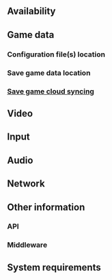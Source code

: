 {{stub}}
{{Infobox game
|cover        = GAME TITLE cover.jpg
|developers   =
{{Infobox game/row/developer|DEVELOPER}}
|publishers   =
{{Infobox game/row/publisher|PUBLISHER}}
|engines      =
|release dates=
{{Infobox game/row/date|Windows|TBA}}
|reception    =
{{Infobox game/row/reception|Metacritic|link|rating}}
{{Infobox game/row/reception|OpenCritic|link|rating}}
{{Infobox game/row/reception|IGDB|link|rating}}
|taxonomy     =
{{Infobox game/row/taxonomy/monetization      | }}
{{Infobox game/row/taxonomy/microtransactions | }}
{{Infobox game/row/taxonomy/modes             | Multiplayer }}
{{Infobox game/row/taxonomy/pacing            | }}
{{Infobox game/row/taxonomy/perspectives      | }}
{{Infobox game/row/taxonomy/controls          | }}
{{Infobox game/row/taxonomy/genres            | }}
{{Infobox game/row/taxonomy/sports            | }}
{{Infobox game/row/taxonomy/vehicles          | }}
{{Infobox game/row/taxonomy/art styles        | }}
{{Infobox game/row/taxonomy/themes            | }}
{{Infobox game/row/taxonomy/series            | PCGW Templates<!-- CHANGE TO THE ACTUAL SERIES NAME IF ONE EXISTS --> }}
|steam appid  =
|steam appid side =
|gogcom id    =
|gogcom id side =
|official site=
|hltb         =
|igdb         = <!-- Only needs to be set if there is no IGDB reception row -->
|mobygames    =
|strategywiki =
|wikipedia    =
|winehq       =
|license      = commercial
}}

{{Introduction
|introduction      =

|release history   =

|current state     =
}}

==Availability==
{{Availability|
{{Availability/row| retail | | unknown |  |  | Windows }}
}}

==Game data==
===Configuration file(s) location===
{{Game data|
{{Game data/config|Windows|}}
}}

===Save game data location===
{{Game data|
{{Game data/saves|Windows|}}
}}

===[[Glossary:Save game cloud syncing|Save game cloud syncing]]===
{{Save game cloud syncing
|discord                   =
|discord notes             =
|epic games launcher       =
|epic games launcher notes =
|gog galaxy                =
|gog galaxy notes          =
|origin                    =
|origin notes              =
|steam cloud               =
|steam cloud notes         =
|ubisoft connect           =
|ubisoft connect notes     =
|xbox cloud                =
|xbox cloud notes          =
}}

==Video==
{{Video
|wsgf link                  =
|widescreen wsgf award      =
|multimonitor wsgf award    =
|ultrawidescreen wsgf award =
|4k ultra hd wsgf award     =
|widescreen resolution      = unknown
|widescreen resolution notes=
|multimonitor               = unknown
|multimonitor notes         =
|ultrawidescreen            = unknown
|ultrawidescreen notes      =
|4k ultra hd                = unknown
|4k ultra hd notes          =
|fov                        = unknown
|fov notes                  =
|windowed                   = unknown
|windowed notes             =
|borderless windowed        = unknown
|borderless windowed notes  =
|anisotropic                = unknown
|anisotropic notes          =
|antialiasing               = unknown
|antialiasing notes         =
|vsync                      = unknown
|vsync notes                =
|60 fps                     = unknown
|60 fps notes               =
|120 fps                    = unknown
|120 fps notes              =
|hdr                        = unknown
|hdr notes                  =
|ray tracing                = unknown
|ray tracing notes          =
|color blind                = unknown
|color blind notes          =
}}

==Input==
{{Input
|key remap                 = unknown
|key remap notes           =
|acceleration option       = unknown
|acceleration option notes =
|mouse sensitivity         = unknown
|mouse sensitivity notes   =
|mouse menu                = unknown
|mouse menu notes          =
|invert mouse y-axis       = unknown
|invert mouse y-axis notes =
|touchscreen               = unknown
|touchscreen notes         =
|controller support        = unknown
|controller support notes  =
|full controller           = unknown
|full controller notes     =
|controller remap          = unknown
|controller remap notes    =
|controller sensitivity    = unknown
|controller sensitivity notes=
|invert controller y-axis  = unknown
|invert controller y-axis notes=
|xinput controllers        = unknown
|xinput controllers notes  =
|xbox prompts              = unknown
|xbox prompts notes        =
|impulse triggers          = unknown
|impulse triggers notes    =
|dualshock 4               = unknown
|dualshock 4 notes         =
|dualshock prompts         = unknown
|dualshock prompts notes   =
|light bar support         = unknown
|light bar support notes   =
|dualshock 4 modes         = unknown
|dualshock 4 modes notes   =
|tracked motion controllers= unknown
|tracked motion controllers notes =
|tracked motion prompts    = unknown
|tracked motion prompts notes =
|other controllers         = unknown
|other controllers notes   =
|other button prompts      = unknown
|other button prompts notes=
|controller hotplug        = unknown
|controller hotplug notes  =
|haptic feedback           = unknown
|haptic feedback notes     =
|simultaneous input        = unknown
|simultaneous input notes  =
|steam input api           = unknown
|steam input api notes     =
|steam hook input          = unknown
|steam hook input notes    =
|steam input presets       = unknown
|steam input presets notes =
|steam controller prompts  = unknown
|steam controller prompts notes =
|steam cursor detection    = unknown
|steam cursor detection notes =
}}

==Audio==
{{Audio
|separate volume           = unknown
|separate volume notes     =
|surround sound            = unknown
|surround sound notes      =
|subtitles                 = unknown
|subtitles notes           =
|closed captions           = unknown
|closed captions notes     =
|mute on focus lost        = unknown
|mute on focus lost notes  =
|eax support               =
|eax support notes         =
|red book cd audio         =
|red book cd audio notes   =
|general midi audio        =
|general midi audio notes  =
}}

{{L10n|content=
{{L10n/switch
 |language  = English
 |interface = true
 |audio     = unknown
 |subtitles = unknown
 |notes     =
 |fan       =
 |ref       =
}}
}}

==Network==
{{Network/Multiplayer
|local play           = unknown
|local play players   =
|local play modes     =
|local play notes     =
|lan play             = unknown
|lan play players     =
|lan play modes       =
|lan play notes       =
|online play          = unknown
|online play players  =
|online play modes    =
|online play notes    =
|asynchronous         =
|asynchronous notes   =
}}{{Network/Connections
|matchmaking        =
|matchmaking notes  =
|p2p                =
|p2p notes          =
|dedicated          =
|dedicated notes    =
|self-hosting       =
|self-hosting notes =
|direct ip          =
|direct ip notes    =
}}{{Network/Ports
|tcp  =
|udp  =
|upnp =
}}

==Other information==
===API===
{{API
|direct3d versions      =
|direct3d notes         =
|directdraw versions    =
|directdraw notes       =
|wing                   =
|wing notes             =
|opengl versions        =
|opengl notes           =
|glide versions         =
|glide notes            =
|software mode          =
|software mode notes    =
|mantle support         =
|mantle support notes   =
|metal support          =
|metal support notes    =
|vulkan versions        =
|vulkan notes           =
|dos modes              =
|dos modes notes        =
|shader model versions  =
|shader model notes     =
|windows 32-bit exe     = unknown
|windows 64-bit exe     = unknown
|windows arm app        = unknown
|windows exe notes      =
|mac os x powerpc app   =
|macos intel 32-bit app = unknown
|macos intel 64-bit app = unknown
|macos arm app          = unknown
|macos app notes        =
|linux powerpc app      =
|linux 32-bit executable= unknown
|linux 64-bit executable= unknown
|linux arm app          = unknown
|linux executable notes =
}}

===Middleware===
{{Middleware
|physics          =
|physics notes    =
|audio            =
|audio notes      =
|interface        =
|interface notes  =
|input            =
|input notes      =
|cutscenes        =
|cutscenes notes  =
|multiplayer      =
|multiplayer notes=
|anticheat        =
|anticheat notes  =
}}

==System requirements==
{{System requirements
|OSfamily = Windows

|minOS    =
|minCPU   =
|minRAM   =
|minHD    =
|minGPU   =

|recOS    =
|recCPU   =
|recRAM   =
|recHD    =
|recGPU   =
|notes    =
}}

{{References}}
